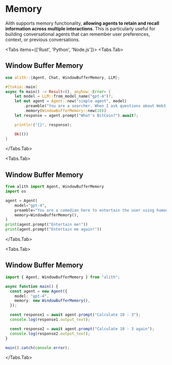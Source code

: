 
# Memory

Alith supports memory functionality, **allowing agents to retain and recall information across multiple interactions**. This is particularly useful for building conversational agents that can remember user preferences, context, or previous conversations.

<Tabs items={['Rust', 'Python', 'Node.js']}>
  <Tabs.Tab>

## Window Buffer Memory

```rust
use alith::{Agent, Chat, WindowBufferMemory, LLM};

#[tokio::main]
async fn main() -> Result<(), anyhow::Error> {
    let model = LLM::from_model_name("gpt-4")?;
    let mut agent = Agent::new("simple agent", model)
        .preamble("You are a searcher. When I ask questions about Web3, you can search from the Internet and answer them. When you encounter other questions, you can directly answer them.")
        .memory(WindowBufferMemory::new(10))
    let response = agent.prompt("What's BitCoin?").await?;

    println!("{}", response);

    Ok(())
}
```

  </Tabs.Tab>

  <Tabs.Tab>

## Window Buffer Memory

```python
from alith import Agent, WindowBufferMemory
import os

agent = Agent(
    model="gpt-4",
    preamble="You are a comedian here to entertain the user using humour and jokes.",
    memory=WindowBufferMemory(),
)
print(agent.prompt("Entertain me!"))
print(agent.prompt("Entertain me again!"))
```

  </Tabs.Tab>

  <Tabs.Tab>

## Window Buffer Memory

```typescript
import { Agent, WindowBufferMemory } from "alith";

async function main() {
  const agent = new Agent({
    model: "gpt-4",
    memory: new WindowBufferMemory(),
  });

  const response1 = await agent.prompt("Calculate 10 - 3");
  console.log(response1.output_text);

  const response2 = await agent.prompt("Calculate 10 - 3 again");
  console.log(response2.output_text);
}

main().catch(console.error);
```

</Tabs.Tab>
</Tabs>
